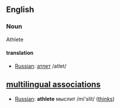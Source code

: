 ==English==
===Noun===
Athlete

====translation====
*[[Russian]]: [[:ru:атлет|атлет]] /atlet/ 

==[[multilingual associations]]==
*[[Russian]]: '''athlete''' мыслит /mi'slit/ ([[think]]s)